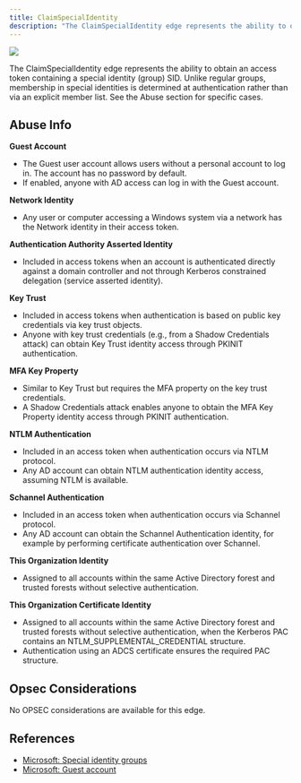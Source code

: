 ---
title: ClaimSpecialIdentity
description: "The ClaimSpecialIdentity edge represents the ability to obtain an access token containing a special identity (group) SID."
---

<img src="/assets/enterprise-AND-community-edition-pill-tag.svg"/> 


The ClaimSpecialIdentity edge represents the ability to obtain an access token containing a special identity (group) SID. Unlike regular groups, membership in special identities is determined at authentication rather than via an explicit member list.
See the Abuse section for specific cases.

Abuse Info
----------

**Guest Account**
* The Guest user account allows users without a personal account to log in. The account has no password by default.
* If enabled, anyone with AD access can log in with the Guest account.

**Network Identity**
* Any user or computer accessing a Windows system via a network has the Network identity in their access token.

**Authentication Authority Asserted Identity**
* Included in access tokens when an account is authenticated directly against a domain controller and not through Kerberos constrained delegation (service asserted identity).

**Key Trust**
* Included in access tokens when authentication is based on public key credentials via key trust objects.
* Anyone with key trust credentials (e.g., from a Shadow Credentials attack) can obtain Key Trust identity access through PKINIT authentication.

**MFA Key Property**
* Similar to Key Trust but requires the MFA property on the key trust credentials.
* A Shadow Credentials attack enables anyone to obtain the MFA Key Property identity access through PKINIT authentication.

**NTLM Authentication**
* Included in an access token when authentication occurs via NTLM protocol.
* Any AD account can obtain NTLM authentication identity access, assuming NTLM is available.

**Schannel Authentication**
* Included in an access token when authentication occurs via Schannel protocol.
* Any AD account can obtain the Schannel Authentication identity, for example by performing certificate authentication over Schannel.

**This Organization Identity**
* Assigned to all accounts within the same Active Directory forest and trusted forests without selective authentication.

**This Organization Certificate Identity**
* Assigned to all accounts within the same Active Directory forest and trusted forests without selective authentication, when the Kerberos PAC contains an NTLM_SUPPLEMENTAL_CREDENTIAL structure.
* Authentication using an ADCS certificate ensures the required PAC structure.

Opsec Considerations
----------

No OPSEC considerations are available for this edge.

References
----------

* [Microsoft: Special identity groups](https://learn.microsoft.com/en-us/windows-server/identity/ad-ds/manage/understand-special-identities-groups)
* [Microsoft: Guest account](https://learn.microsoft.com/en-us/windows-server/identity/ad-ds/manage/understand-default-user-accounts#guest-account)
